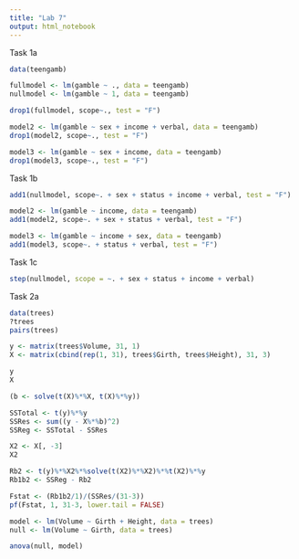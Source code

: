 ```yaml
---
title: "Lab 7"
output: html_notebook
---
```


Task 1a

```r
data(teengamb)
```

```r
fullmodel <- lm(gamble ~ ., data = teengamb)
nullmodel <- lm(gamble ~ 1, data = teengamb)
```

```r
drop1(fullmodel, scope~., test = "F")
```

```r
model2 <- lm(gamble ~ sex + income + verbal, data = teengamb)
drop1(model2, scope~., test = "F")
```

```r
model3 <- lm(gamble ~ sex + income, data = teengamb)
drop1(model3, scope~., test = "F")
```

Task 1b

```r
add1(nullmodel, scope~. + sex + status + income + verbal, test = "F")
```

```r
model2 <- lm(gamble ~ income, data = teengamb)
add1(model2, scope~. + sex + status + verbal, test = "F")
```

```r
model3 <- lm(gamble ~ income + sex, data = teengamb)
add1(model3, scope~. + status + verbal, test = "F")
```

Task 1c

```r
step(nullmodel, scope = ~. + sex + status + income + verbal)
```

Task 2a

```r
data(trees)
?trees
pairs(trees)
```

```r
y <- matrix(trees$Volume, 31, 1)
X <- matrix(cbind(rep(1, 31), trees$Girth, trees$Height), 31, 3)
```

```r
y
X
```

```r
(b <- solve(t(X)%*%X, t(X)%*%y))
```

```r
SSTotal <- t(y)%*%y
SSRes <- sum((y - X%*%b)^2)
SSReg <- SSTotal - SSRes
```

```r
X2 <- X[, -3]
X2
```

```r
Rb2 <- t(y)%*%X2%*%solve(t(X2)%*%X2)%*%t(X2)%*%y
Rb1b2 <- SSReg - Rb2
```

```r
Fstat <- (Rb1b2/1)/(SSRes/(31-3))
pf(Fstat, 1, 31-3, lower.tail = FALSE)
```

```r
model <- lm(Volume ~ Girth + Height, data = trees)
null <- lm(Volume ~ Girth, data = trees)

anova(null, model)
```
